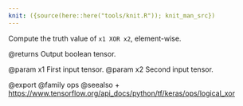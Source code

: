 ```yaml
---
knit: ({source(here::here("tools/knit.R")); knit_man_src})
---
```

Compute the truth value of `x1 XOR x2`, element-wise.

@returns
    Output boolean tensor.

@param x1 First input tensor.
@param x2 Second input tensor.

@export
@family ops
@seealso
+ <https://www.tensorflow.org/api_docs/python/tf/keras/ops/logical_xor>
